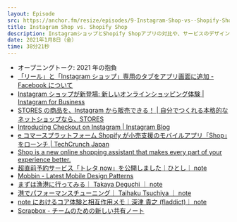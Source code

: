 ```yaml
---
layout: Episode
src: https://anchor.fm/resize/episodes/9-Instagram-Shop-vs--Shopify-Shop-eol9cc
title: Instagram Shop vs. Shopify Shop
description: InstagramショップとShopify Shopアプリの対比や、サービスのデザインパターンについて話しました。
date: 2021年1月8日（金）
time: 38分21秒
---
```


- オープニングトーク: 2021 年の抱負
- [「リール」と「Instagram ショップ」専用のタブをアプリ画面に追加 - Facebook について](https://about.fb.com/ja/news/2020/11/reelsshoptab/)
- [Instagram ショップが新登場: 新しいオンラインショッピング体験 | Instagram for Business](https://business.instagram.com/blog/introducing-shops-on-instagram?locale=ja_JP)
- [STORES の商品を、Instagram から販売できる！ | 自分でつくれる本格的なネットショップなら、STORES](https://stores.jp/instagram)
- [Introducing Checkout on Instagram | Instagram Blog](https://about.instagram.com/blog/announcements/introducing-instagram-checkout?igb_blog_shops_launch)
- [e コマースプラットフォーム Shopify が小売支援のモバイルアプリ「Shop」をローンチ | TechCrunch Japan](https://jp.techcrunch.com/2020/04/29/2020-04-28-shopify-launches-shop-a-new-mobile-shopping-app/)
- [Shop is a new online shopping assistant that makes every part of your experience better.](https://shop.app/)
- [超直前予約サービス「トレタ now」を公開しました｜ひとし｜ note](https://note.com/hitoshi/n/n16b283f79afd)
- [Mobbin - Latest Mobile Design Patterns](https://mobbin.design/)
- [まずは漁港に行ってみる｜ Takaya Deguchi ｜ note](https://note.com/dex1t/n/nb7b7768d11de?magazine_key=m216594bf96e4)
- [港でパフォーマンスチューニング｜ Taihaku Tsuchiya ｜ note](https://note.com/taihaku/n/n5abde18dff72?magazine_key=m216594bf96e4)
- [note におけるコア体験と相互作用メモ｜深津 貴之 (fladdict)｜ note](https://note.com/fladdict/n/n25abad09f96b)
- [Scrapbox - チームのための新しい共有ノート](https://scrapbox.io/)
